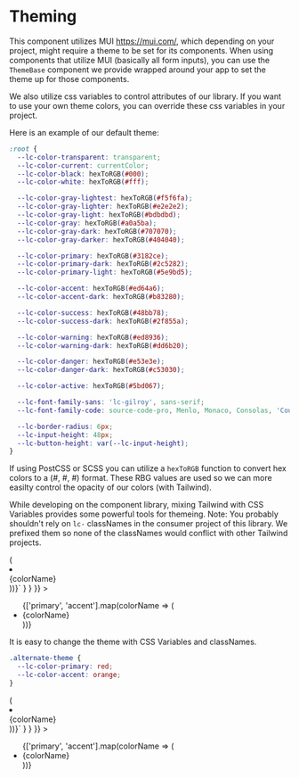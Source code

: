 

<Meta title="Theming" />

# Theming

This component utilizes MUI https://mui.com/, which depending on your project, might require a theme to be set for its components.
When using components that utilize MUI (basically all form inputs), you can use the `ThemeBase` component we provide
wrapped around your app to set the theme up for those components.

We also utilize css variables to control attributes of our library. If you want to use your own theme colors, you can
override these css variables in your project.

Here is an example of our default theme:

```CSS
:root {
  --lc-color-transparent: transparent;
  --lc-color-current: currentColor;
  --lc-color-black: hexToRGB(#000);
  --lc-color-white: hexToRGB(#fff);

  --lc-color-gray-lightest: hexToRGB(#f5f6fa);
  --lc-color-gray-lighter: hexToRGB(#e2e2e2);
  --lc-color-gray-light: hexToRGB(#bdbdbd);
  --lc-color-gray: hexToRGB(#a0a5ba);
  --lc-color-gray-dark: hexToRGB(#707070);
  --lc-color-gray-darker: hexToRGB(#404040);

  --lc-color-primary: hexToRGB(#3182ce);
  --lc-color-primary-dark: hexToRGB(#2c5282);
  --lc-color-primary-light: hexToRGB(#5e9bd5);

  --lc-color-accent: hexToRGB(#ed64a6);
  --lc-color-accent-dark: hexToRGB(#b83280);

  --lc-color-success: hexToRGB(#48bb78);
  --lc-color-success-dark: hexToRGB(#2f855a);

  --lc-color-warning: hexToRGB(#ed8936);
  --lc-color-warning-dark: hexToRGB(#dd6b20);

  --lc-color-danger: hexToRGB(#e53e3e);
  --lc-color-danger-dark: hexToRGB(#c53030);

  --lc-color-active: hexToRGB(#5bd067);

  --lc-font-family-sans: 'lc-gilroy', sans-serif;
  --lc-font-family-code: source-code-pro, Menlo, Monaco, Consolas, 'Courier New', monospace;

  --lc-border-radius: 6px;
  --lc-input-height: 48px;
  --lc-button-height: var(--lc-input-height);
}
```

If using PostCSS or SCSS you can utilize a `hexToRGB` function to convert hex colors to a (#, #, #) format.
These RBG values are used so we can more easilty control the opacity of our colors (with Tailwind).

While developing on the component library, mixing Tailwind with CSS Variables provides some powerful tools for themeing.
Note: You probably shouldn't rely on `lc-` classNames in the consumer project of this library. We prefixed them so
none of the classNames would conflict with other Tailwind projects.

<Canvas>
  <Story
    name="Theme Colors"
    parameters={{
      docs: {
        source: {
          code: dedent`
        {['primary', 'accent'].map(colorName => (
          <li key={colorName}>
            <div className={classNames(\`lc-bg-\${colorName}\`, 'border')} />
            {colorName}
          </li>
        ))}`
        }
      }
    }}
  >
    <div className="theme-story">
      <ul className="lc-flex">
        {['primary', 'accent'].map(colorName => (
          <li key={colorName}>
            <div className={classNames(`lc-bg-${colorName}`, 'border')} />
            {colorName}
          </li>
        ))}
      </ul>
    </div>
  </Story>
</Canvas>

It is easy to change the theme with CSS Variables and classNames.

```css
.alternate-theme {
  --lc-color-primary: red;
  --lc-color-accent: orange;
}
```

<Canvas>
  <Story
    name="Alternate Theme Colors"
    parameters={{
      docs: {
        source: {
          code: dedent`
        {['primary', 'accent'].map(colorName => (
          <li key={colorName}>
            <div className={classNames(\`lc-bg-\${colorName}\`, 'border')} />
            {colorName}
          </li>
        ))}`
        }
      }
    }}
  >
    <div className="theme-story alternate-theme">
      <ul className="lc-flex">
        {['primary', 'accent'].map(colorName => (
          <li key={colorName}>
            <div className={classNames(`lc-bg-${colorName}`, 'border')} />
            {colorName}
          </li>
        ))}
      </ul>
    </div>
  </Story>
</Canvas>

